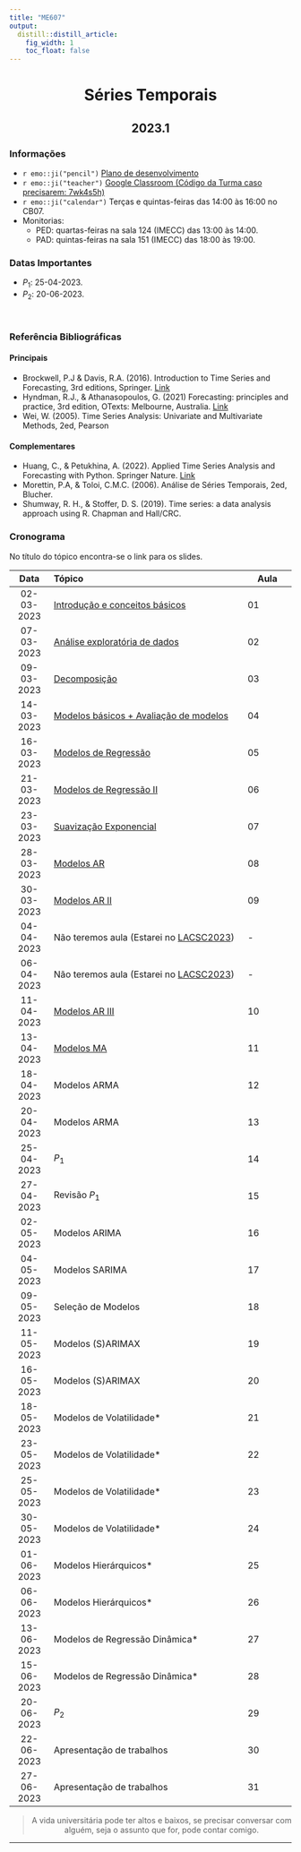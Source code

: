 ```yaml
---
title: "ME607"
output:
  distill::distill_article: 
    fig_width: 1
    toc_float: false  
---
```


<center>

# Séries Temporais

## 2023.1


</center>

### Informações 

- `r emo::ji("pencil")` [Plano de desenvolvimento](https://github.com/ctruciosm/ctruciosm.github.io/blob/master/documentos/ME607A_Ementa_2023S1.pdf)
- `r emo::ji("teacher")` [Google Classroom  (Código da Turma caso precisarem: 7wk4s5h)](https://classroom.google.com/c/NTgyMTk0MzMyMDE2?cjc=7wk4s5h)
- `r emo::ji("calendar")` Terças e quintas-feiras das 14:00 às 16:00 no CB07.
- Monitorias: 
  *   PED: quartas-feiras na sala 124 (IMECC) das 13:00 às 14:00.
  *   PAD: quintas-feiras na sala 151 (IMECC) das 18:00 às 19:00.

### Datas Importantes

- $P_1:$ 25-04-2023.
- $P_2:$ 20-06-2023.
 

</br>



### Referência Bibliográficas

#### Principais

- Brockwell, P.J & Davis, R.A. (2016). Introduction to Time Series and Forecasting, 3rd editions, Springer. [Link](https://link.springer.com/book/10.1007/978-3-319-29854-2)
- Hyndman, R.J., \& Athanasopoulos, G. (2021) Forecasting: principles and practice, 3rd edition, OTexts: Melbourne, Australia. [Link](https://otexts.com/fpp3/)
- Wei, W. (2005). Time Series Analysis: Univariate and Multivariate Methods, 2ed, Pearson


#### Complementares


- Huang, C., \& Petukhina, A. (2022). Applied Time Series Analysis and Forecasting with Python. Springer Nature. [Link](https://link.springer.com/book/10.1007/978-3-031-13584-2)
- Morettin, P.A, \& Toloi, C.M.C. (2006). Análise de Séries Temporais, 2ed, Blucher.
- Shumway, R. H., & Stoffer, D. S. (2019). Time series: a data analysis approach using R. Chapman and Hall/CRC.




### **Cronograma**

No título do tópico encontra-se o link para os slides.


| Data  | Tópico                         | Aula |
|:-----:|:-------------------------------|--------|
| 02-03-2023    | [Introdução e conceitos básicos](https://ctruciosm.github.io/ME607-unicamp/Aula01.html) | 01 | 
| 07-03-2023     | [Análise exploratória de dados](https://ctruciosm.github.io/ME607-unicamp/Aula02.html) | 02 | 
| 09-03-2023     | [Decomposição](https://ctruciosm.github.io/ME607-unicamp/Aula03.html)   | 03 | 
| 14-03-2023     | [Modelos básicos + Avaliação de modelos](https://ctruciosm.github.io/ME607-unicamp/Aula04.html) | 04 | 
| 16-03-2023     | [Modelos de Regressão](https://ctruciosm.github.io/ME607-unicamp/Aula05.html) | 05 | 
| 21-03-2023     | [Modelos de Regressão II](https://ctruciosm.github.io/ME607-unicamp/Aula06.html) | 06 | 
| 23-03-2023     | [Suavização Exponencial](https://ctruciosm.github.io/ME607-unicamp/Aula07.html)  | 07 | 
| 28-03-2023     | [Modelos AR](https://ctruciosm.shinyapps.io/Aula08/#/title-slide) | 08 | 
| 30-03-2023     | [Modelos AR II](https://ctruciosm.github.io/ME607-unicamp/Aula09.html)   | 09 | 
| 04-04-2023     | Não teremos aula (Estarei no [LACSC2023](https://congreso-lacsc2023.pucp.edu.pe/about/welcome))   | - | 
| 06-04-2023     | Não teremos aula (Estarei no [LACSC2023](https://congreso-lacsc2023.pucp.edu.pe/about/welcome))  | - | 
| 11-04-2023     | [Modelos AR III](https://ctruciosm.github.io/ME607-unicamp/Aula10.html)  | 10 | 
| 13-04-2023     | [Modelos MA](https://ctruciosm.shinyapps.io/Aula11/#/title-slide) | 11 | 
| 18-04-2023     | Modelos ARMA  | 12 | 
| 20-04-2023     | Modelos ARMA    | 13 | 
| 25-04-2023     | $P_1$ | 14 | 
| 27-04-2023     | Revisão $P_1$ | 15 |
| 02-05-2023     | Modelos ARIMA | 16 | 
| 04-05-2023     | Modelos SARIMA | 17 | 
| 09-05-2023     | Seleção de Modelos | 18 | 
| 11-05-2023     | Modelos (S)ARIMAX   | 19 | 
| 16-05-2023     | Modelos (S)ARIMAX   | 20 | 
| 18-05-2023     | Modelos de Volatilidade*  | 21 | 
| 23-05-2023     | Modelos de Volatilidade* | 22 | 
| 25-05-2023     | Modelos de Volatilidade* | 23 | 
| 30-05-2023     | Modelos de Volatilidade*  | 24 | 
| 01-06-2023     | Modelos Hierárquicos*  | 25 | 
| 06-06-2023     | Modelos Hierárquicos*  | 26 | 
| 13-06-2023     | Modelos de Regressão Dinâmica* | 27 | 
| 15-06-2023     | Modelos de Regressão Dinâmica* | 28 | 
| 20-06-2023     | $P_2$ | 29 | 
| 22-06-2023     | Apresentação de trabalhos | 30 | 
| 27-06-2023     | Apresentação de trabalhos | 31 | 

<center>

> A vida universitária pode ter altos e baixos, se precisar conversar com alguém, seja o assunto que for, pode contar comigo. 

</center>



---- 